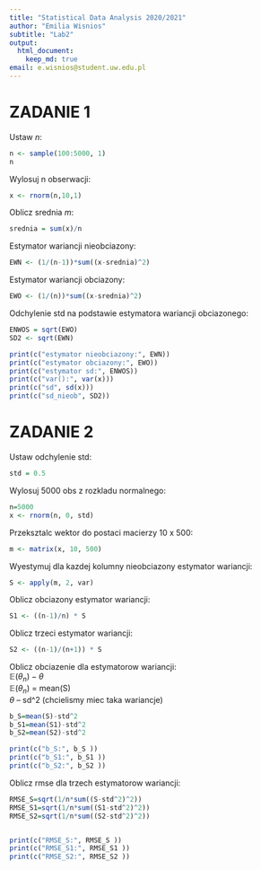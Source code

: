 ---
title: "Statistical Data Analysis 2020/2021"
author: "Emilia Wisnios"
subtitle: "Lab2"
output:   
  html_document:
    keep_md: true
email: e.wisnios@student.uw.edu.pl
---


# ZADANIE 1

Ustaw $n$: 
```{r}
n <- sample(100:5000, 1)
n
```

Wylosuj n obserwacji:
```{r}
x <- rnorm(n,10,1)
```

Oblicz srednia $m$:
```{r}
srednia = sum(x)/n
```

Estymator wariancji nieobciazony:
```{r}
EWN <- (1/(n-1))*sum((x-srednia)^2)
```
Estymator wariancji obciazony:
```{r}
EWO <- (1/(n))*sum((x-srednia)^2)
```
Odchylenie std na podstawie estymatora wariancji obciazonego:
```{r}
ENWOS = sqrt(EWO)
SD2 <- sqrt(EWN)
```

```{r}
print(c("estymator nieobciazony:", EWN))
print(c("estymator obciazony:", EWO))
print(c("estymator sd:", ENWOS))
print(c("var():", var(x)))
print(c("sd", sd(x)))
print(c("sd_nieob", SD2))
```

# ZADANIE 2

Ustaw odchylenie std:
```{r}
std = 0.5
```
Wylosuj 5000 obs z rozkladu normalnego:
```{r}
n=5000
x <- rnorm(n, 0, std)
```
Przeksztalc wektor do postaci macierzy 10 x 500:
```{r}
m <- matrix(x, 10, 500)
```
Wyestymuj dla kazdej kolumny nieobciazony estymator wariancji:
```{r}
S <- apply(m, 2, var)
```
Oblicz obciazony estymator wariancji:
```{r}
S1 <- ((n-1)/n) * S
```
Oblicz trzeci estymator wariancji:
```{r}
S2 <- ((n-1)/(n+1)) * S
```
Oblicz obciazenie dla estymatorow wariancji:
<br>
$\mathbb{E}(\theta_n) - \theta$
<br>
$\mathbb{E}(\theta_n)$ = mean(S)
<br>
$\theta$ -- sd^2 (chcielismy miec taka wariancje)
```{r}
b_S=mean(S)-std^2
b_S1=mean(S1)-std^2
b_S2=mean(S2)-std^2

print(c("b_S:", b_S ))
print(c("b_S1:", b_S1 ))
print(c("b_S2:", b_S2 ))
```

Oblicz rmse dla trzech estymatorow wariancji:
```{r}
RMSE_S=sqrt(1/n*sum((S-std^2)^2))
RMSE_S1=sqrt(1/n*sum((S1-std^2)^2))
RMSE_S2=sqrt(1/n*sum((S2-std^2)^2))


print(c("RMSE_S:", RMSE_S ))
print(c("RMSE_S1:", RMSE_S1 ))
print(c("RMSE_S2:", RMSE_S2 ))
```


